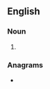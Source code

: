 ==English==

===Noun===
{{head|en|noun form}}

# {{plural of|en|nixer}}

===Anagrams===
* {{anagrams|en|a=einrsx|sixern}}